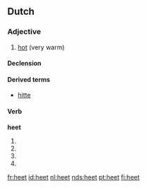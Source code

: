 ==Dutch==
===Adjective===
{{nl-adj|heter}}

# [[hot]] (very warm)

====Declension====
{{nl-decl-adj|hete}}

====Derived terms====
* [[hitte]]

====Verb====
'''heet'''

# {{nl-verb-form|p=first|n=singular|t=present|heten}}
# {{nl-verb-form|p=second|n=singular|t=present|heten}}
# {{nl-verb-form|p=third|n=singular|t=present|heten}}
# {{nl-verb-form|m=imperative|heten}}

[[fr:heet]]
[[id:heet]]
[[nl:heet]]
[[nds:heet]]
[[pt:heet]]
[[fi:heet]]